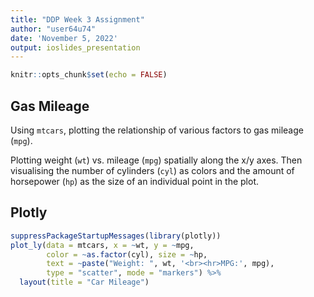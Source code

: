 ---
title: "DDP Week 3 Assignment"
author: "user64u74"
date: 'November 5, 2022'
output: ioslides_presentation
---

```{r setup, include=FALSE}
knitr::opts_chunk$set(echo = FALSE)
```

## Gas Mileage

Using `mtcars`, plotting the relationship of various factors to gas mileage (`mpg`).

Plotting weight (`wt`) vs. mileage (`mpg`) spatially along the x/y axes. Then visualising the number of cylinders (`cyl`) as colors and the amount of horsepower (`hp`) as the size of an individual point in the plot.

## Plotly 

```{r plot, echo=FALSE}
suppressPackageStartupMessages(library(plotly))
plot_ly(data = mtcars, x = ~wt, y = ~mpg, 
        color = ~as.factor(cyl), size = ~hp,
        text = ~paste("Weight: ", wt, '<br><hr>MPG:', mpg),
        type = "scatter", mode = "markers") %>%
  layout(title = "Car Mileage")
```   